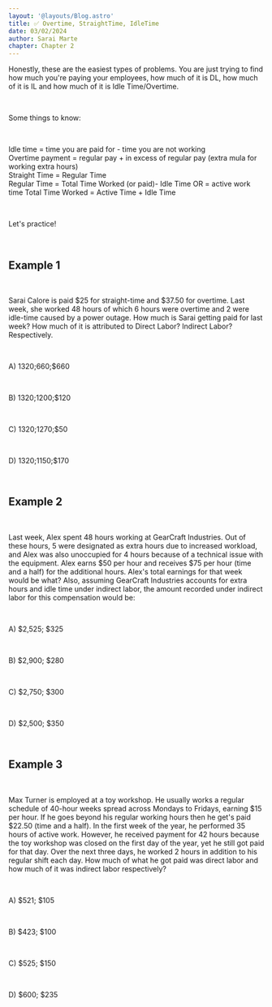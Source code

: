 ```yaml
---
layout: '@layouts/Blog.astro'
title: ✅ Overtime, StraightTime, IdleTime
date: 03/02/2024
author: Sarai Marte
chapter: Chapter 2
---
```


<span style=" font-family: var(--primaryFont);">

Honestly, these are the easiest types of problems. You are just trying to find how much you're paying your employees, how much of it is DL, how much of it is IL and how much of it is Idle Time/Overtime.

&nbsp;&nbsp;&nbsp;&nbsp;

Some things to know: 

&nbsp;&nbsp;&nbsp;&nbsp;

Idle time = time you are paid for - time you are not working   
Overtime payment = regular pay + in excess of regular pay (extra mula for working extra hours)  
Straight Time = Regular Time  
Regular Time = Total Time Worked (or paid)- Idle Time  OR  = active work time
Total Time Worked = Active Time + Idle Time  

&nbsp;&nbsp;&nbsp;&nbsp;

Let's practice! 

&nbsp;&nbsp;&nbsp;&nbsp;

## Example 1 

&nbsp;&nbsp;&nbsp;&nbsp;

Sarai Calore is paid $25 for straight-time and $37.50 for overtime. Last week, she worked 48 hours of which 6 hours were overtime and 2 were idle-time caused by a power outage. How much is Sarai getting paid for last week? How much of it is attributed to Direct Labor? Indirect Labor? Respectively.

&nbsp;&nbsp;&nbsp;&nbsp;

A) $1320;$660;$660

&nbsp;&nbsp;&nbsp;&nbsp;

B) $1320;$1200;$120

&nbsp;&nbsp;&nbsp;&nbsp;

C) $1320;$1270;$50

&nbsp;&nbsp;&nbsp;&nbsp;

D) $1320;$1150;$170



&nbsp;&nbsp;&nbsp;&nbsp;

## Example 2 

&nbsp;&nbsp;&nbsp;&nbsp;


Last week, Alex spent 48 hours working at GearCraft Industries. Out of these hours, 5 were designated as extra hours due to increased workload, and Alex was also unoccupied for 4 hours because of a technical issue with the equipment. Alex earns $50 per hour and receives $75 per hour (time and a half) for the additional hours. Alex's total earnings for that week would be what? Also, assuming GearCraft Industries accounts for extra hours and idle time under indirect labor, the amount recorded under indirect labor for this compensation would be:

&nbsp;&nbsp;&nbsp;&nbsp;

A) $2,525; $325

&nbsp;&nbsp;&nbsp;&nbsp;

B) $2,900; $280

&nbsp;&nbsp;&nbsp;&nbsp;

C) $2,750; $300

&nbsp;&nbsp;&nbsp;&nbsp;


D) $2,500; $350


&nbsp;&nbsp;&nbsp;&nbsp;

## Example 3 

&nbsp;&nbsp;&nbsp;&nbsp;

Max Turner is employed at a toy workshop. He usually works a regular schedule of 40-hour weeks spread across Mondays to Fridays, earning $15 per hour. If he goes beyond his regular working hours then he get's paid $22.50 (time and a half). In the first week of the year, he performed 35 hours of active work. However, he received payment for 42 hours because the toy workshop was closed on the first day of the year, yet he still got paid for that day. Over the next three days, he worked 2 hours in addition to his regular shift each day. How much of what he got paid was direct labor and how much of it was indirect labor respectively?

&nbsp;&nbsp;&nbsp;&nbsp;

A) $521; $105

&nbsp;&nbsp;&nbsp;&nbsp;

B) $423; $100

&nbsp;&nbsp;&nbsp;&nbsp;

C) $525; $150

&nbsp;&nbsp;&nbsp;&nbsp;

D) $600; $235

&nbsp;&nbsp;&nbsp;&nbsp;



</span>